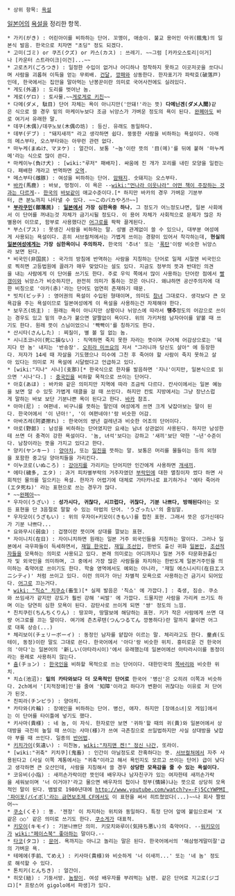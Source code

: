  * 상위 항목: [[욕설]]

[[일본어]]의 [[욕설]]을 정리한 항목.

 * 가키(がき) : 어린아이를 비하하는 단어. 꼬맹이, 애송이. 불교 용어인 아귀(餓鬼)의 일본식 발음. 한국으로 치자면 "초딩" 정도 되겠다.
 * 고미(ゴミ) or 쿠즈(クズ) or 카스(カス) : 쓰레기. ~~그럼 [카카오스토리|이거]나 [카운터 스트라이크|이건]...~~
 * 고로츠키(ごろつき) : 일정한 수입이 없거나 어디하나 정착하지 못하고 이곳저곳을 쏘다니며 사람을 괴롭혀 이득을 얻는 무뢰배. [[건달]], [[깡패]]와 상동한다. 한자표기가 파락호(破落戸)인데, 한국에서는 집안을 말아먹는 난봉꾼이란 의미로 국어사전에도 실려있다.
 * 게도(外道) : 도리를 벗어난 놈.
 * 게로(ゲロ) : 토사물.~~[[게로게로 키친]]~~
 * 다메(ダメ, 駄目) 단어 자체는 욕이 아니지만('안돼!'라는 뜻) '''다메닌겐(ダメ人間)'''같은 식으로 쓸 경우 밑의 마케이누보다 조금 뉘앙스가 가벼운 정도의 욕이 된다. [[완폐아]]도 바로 여기서 유래한 말.
 * 데쿠(木偶)/데쿠노보(木偶の坊) : 등신. 유래도 동일하다.
 * 데부(デブ) : "돼지새끼" 라고 생각하면 쉽다. 뚱뚱한 사람을 비하하는 욕설이다. 아래의 메스부타, 오스부타와는 아무런 관련 없다.
 * 마누케(まぬけ、マヌケ) : 얼간이. 보통 '~놈'이란 뜻의 '目(메)'를 뒤에 붙혀 '마누케메'라는 식으로 많이 쓴다.
 * 마케이누(負け犬) : [wiki:"루저" 패배자]. 싸움에 진 개가 꼬리를 내린 모양을 일컫는다. 패배한 개라고 번역하면 [[오역]]. 
 * 메스부타(雌豚) : 여성을 비하하는 단어. [[암퇘지]]. 숫돼지는 오스부타. 
 * [[바카]](馬鹿) : 바보, 멍청이. 이 욕은 --[[wiki:"먼나라 이웃나라" 어떤 책이 주장하는 것과는 다르게]]-- [[한국]]의 [[바보]]같이 애교수준이다.[* 하지만 바카의 경우 가벼운 기분부터, 큰 분노까지 나타낼 수 있다. ~~このバカやろ‼~~]
 * '''[[부라쿠민]](部落民)''' : '''[[일본]]에서 가장 심한욕중 하나.''' 그 정도가 어느정도냐면, 일본 사회에서 이 단어를 꺼내는것 자체가 금기시될 정도다. 이 용어 자체가 사회적으로 문제가 많은 차별용어 이므로, 함부로 사용했다간 [[어그로]]를 팍팍 끌게된다.
 * 부스(ブス) : 못생긴 사람을 비하하는 말. 성별 관계없이 쓸 수 있으나, 대부분 여성에게 사용되는 욕설이다. 흔히 서브컬처에서는 가볍게 쓰이는 경향이 있어서 착각하는데, '''현실의 [[일본]][[여성]]에게는 가장 심한욕이니 주의하자.''' 한국의 '추녀' 또는 '[[폭탄]]'이랑 비슷한 뉘앙스라 보면 된다.
 * 비국민(非国民) : 국가의 방침에 반역하는 사람을 지칭하는 단어로 일제 시절엔 비국민으로 찍히면 고등법원에 끌려가 매우 맞았다는 설도 있다. 지금도 정부의 뜻과 반대인 의견을 내는 사람에게 이 단어를 쓰기도 한다. 주로 우익 쪽에서 많이 사용하는 단어란 점에서 [[빨갱이]]와 뉘앙스가 비슷하지만, 완전히 의미가 통하는 것은 아니다. 왜냐하면 공산주의자에 대한 비칭으로 '아카(赤)'라는 단어도 엄연히 존재하기 때문.
 * 빗치(ビッチ) : 영어권의 욕설이 수입된 형태이며, 의미도 [[창녀]] 그대로다. 생각보다 큰 모욕감을 주는 욕설이므로 일본여성에게 이 욕설을 사용하는건 자제해야 한다.
 * 보우즈(坊主) : 원래는 욕이 아니지만 상황이나 뉘앙스에 따라서 '''땡추'''정도의 어감으로 쓰이는 경우도 있고 밑의 쿠소가 붙으면 얄짤없이 욕이다. 위의 가키처럼 남자아이를 얕볼 때 쓰기도 한다. 원래 뜻이 스님이었으니 '빡빡이'를 칭하기도 한다.
 * 산시타(さんした) : 찌질이, 별 볼 일 없는 놈.
 * 시니조코나이(死に損ない) : 직역하면 죽지 못한 자라는 뜻이며 구어체 어감상으로는 '뒈지다 만 놈' 내지는 '반송장'. [[오히라 미쓰요]]의 저서 "그러니까 당신도 살아" 에 등장한다. 저자가 14세 때 자살을 기도했으나 미수에 그친 후 죽어야 할 사람이 죽지 못하고 살아 있다는 의미로 저 욕설에 시달렸다고 언급하고 있다.
 * [wiki:"지나" 시나](支那)[* 한국식으로 한자를 발음하면 '지나'이지만, 일본식으로 읽으면 '시나'다.] : [[중국인]]을 비하할 목적으로 쓰이는 단어다.
 * 아호(あほ) : 바카와 같은 의미지만 지역에 따라 조금씩 다르다. 칸사이에서는 일본 예능을 보면 알 수 있듯 가볍게 태클을 걸 때 쓰인다. 하지만 칸토 지방에서는 그냥 장난스럽게 말하는 바보 보단 기분나쁜 욕이 된다고 한다. [[바카]] 참조.
 * 아마(尼) : 여편네. 비구니를 뜻하는 말인데 여성에게 쓰면 크게 낮잡아보는 말이 된다. 한국어에서 '이 년아!', '이 여편네야!'랑 비슷한 어감.
 * 아바즈레(阿婆擦れ) : 한국어의 썅년 걸레년과 비슷한 어조의 단어이다.
 * 야로(野郞) : 남성을 비하하는 단어였지만 요새는 남녀 상관없이 사용된다. 하지만 남성한테 쓰면 더 충격이 강한 욕설이다. '놈, 녀석'보다는 강하고 '새끼'보단 약한 '~년'수준이다. 남창이라는 뜻을 가지고 있다고 한다.
 * 양키(ヤンキー) : [[양아치]], 또는 [[일진]]을 뜻하는 말. 보통은 머리를 물들이는 등의 외형을 포함한 중고딩 양아치들을 가리킨다.
 * 이누코로(いぬころ) : [[강아지]]를 가리키는 단어지만 인간에게 사용하면 [[개새끼]].
 * 에타(穢多, エタ) : 과거 피차별부락의 거주자였던 [[부락민]]에 대한 멸칭이자 썼다 하면 사회적인 물의를 일으키는 욕설. 한자가 어렵기에 대체로 가타카나로 표기하거나 '에타 죽어라(エタ死ね)' 라는 표현으로 쓰는 경우가 많다.
 * ~~[[완폐아]]~~
 * 우자이(うざい) : '''성가시다, 귀찮다, 시끄럽다, 귀찮다, 기분 나쁘다, 방해된다'''라는 모든 표현을 단 3음절로 말할 수 있는 마법의 단어. 'うざったい'의 줄임말.
 * 우자모이(うざもい) : 위의 우자이+키모이(きもい)를 합친 표현. 그래서 뜻은 성가신데다가 기분 나쁘다...
 * 요와무시(弱虫) : 겁쟁이란 뜻이며 상대를 깔보는 표현.
 * 자이니치(在日) : 자이니치하면 원래는 일본 거주 외국인들을 지칭하는 말이다. 그러나 일본에서 극우파들이 득세하면서, [[재일 한국인]], [[재일 조선인]], 한반도 출신 귀화 [[일본인]], [[조선적]]자들을 모욕하는 의미로 사용되고 있다. 본래 의미로는 어디까지나 일본 거주 타문화권출신자 및 외국인을 의미하며, 그 중에서 가장 많은 사람들을 차지하는 한반도계 일본거주민을 의미하는 축약어로 쓰이기도 한다. 학술 영역에서도 예외는 아니라, '재일 에스니시티(在日エスニシティ)' 처럼 쓰이고 있다. 이런 의미가 아닌 차별적 모욕으로 사용하는건 금기시 되어있다. [[어그로]] 끄는거다.
 * [[wiki: "칙쇼" 치쿠쇼]](畜生)[* 실제 발음은 '칙쇼' 에 가깝다.] : 축생, 짐승. 쿠소와 쓰임새가 같지만 강도가 훨씬 강해 '씨발' 에 가깝다. 드물지만 사람을 가리켜 쓰기도 하며 이는 당연히 심한 모욕이 된다. 감탄사로 쓰이게 되면 '썅' 정도의 느낌.
 * 친치쿠린(ちんちくりん) : 땅꼬마, 땅딸보에 해당하는 표현. 키가 작은 사람에게 쓰면 대량 어그로를 끄는 말이다. 여기에 츤츠루텐(つんつるてん 깡똥하다)란 말까지 붙이면 어그로 대폭 상승(...)
 * 체리보이(チェリーボーイ) : 동정인 남자를 얕잡아 이르는 말. 체리라고도 한다. 童貞(도테이, 동정)이란 말도 그대로 쓴다. 한국어에서 '아다'랑 비슷한 위치. 흥미로운 건 한국어의 '아다'는 일본어의 '新しい(아타라시이)'에서 유래했는데 일본어에선 아타라시이를 동정이라는 용례로 사용하지 않는다.
 * [[춍]](チョン) : [[한국인]]을 비하할 목적으로 쓰는 단어이다. 대한민국의 [[쪽바리]]와 비슷한 위치.
 * 치쇼(池沼): '''밑의 카타와보다 더 모욕적인 단어로''' 한국어 '병신'은 오히려 이쪽과 비슷하다. 2ch에서 '[지적장애]인'을 줄여 '知障'이라고 하다가 변환이 귀찮다는 이유로 저 단어가 된것.
 * 친피라(チンピラ) : 양아치.
 * 카타와(片輪) : 장애인을 비하하는 단어. 병신, 애자. 하지만 [장애소녀|모 게임]에서는 이 단어를 타이틀에 넣기도 했다.
 * 키사마(貴様) : 네 놈, 이 자식. 한자로만 보면 '귀하'할 때의 귀(貴)와 일본어에서 상대방을 극진히 높일 때 쓰이는 사마(様)가 쓰여 극존칭으로 쓰일법하지만 사실 상대방을 낮잡아 부를 때 쓰인다. 일종의 [[반어법]].
 * [[키치가이]](気違い) : 미친놈, [[wiki:"챠지맨 켄!" 정신 나간]], 또라이.
 * [wiki:"귀축" 키치쿠](鬼畜) : 인간이 아닐정도로 잔혹하다는 뜻. [[서브컬쳐]]에서 자주 사용된다고 (사실 이쪽 계통에서는 "귀축"이라고 해서 욕인지도 모르고 쓰이는 단어) 급이 낮다고 생각하면 큰 오산인데, 사람을 지칭해서 쓸 경우 '''상당한 모욕감을 줄 수 있는 욕설이다.'''
 * 코유비(小指) : 새끼손가락이란 뜻인데 배우자나 남자친구가 있는 여자한테 새끼손가락을 세워보이며 '너 이거야?'라고 물으면 배우자의 첩이나 정부(情婦)냐는 뜻으로 상당히 모욕적인 말이 된다. 뱀발로 1980년대에 [[http://www.youtube.com/watch?v=-Fj5CcYWPMI '파이포(パイポ)'라는 금연보조제 CF에서도]] 이 표현을 써서 히트쳤었다(...)~~나 회사 짤렸어~~
 * [[쿠소]](くそ) : 똥. '젠장' 이 차지하는 위치와 동일하다. 특정 단어 앞에 붙임으로써 'X같은 ○○' 같은 의미로 쓰기도 한다. [[쿠소게]]가 대표적.
 * [[키모이]](キモイ) : 기분나쁘단 의미. 키모치와루이(気持ち悪い)의 축약어다. --[[워키모이]]가 [[wiki:"페이스북" 좋아하는]] 말이다.--
 * [[타코]](タコ) : [[문어]]. 욕까지는 아니고 놀리는 말은 된다. 한국어에서의 '해삼멍게말미잘'급의 가벼운 욕.
 * 테메에(手前、てめえ) : 키사마(貴様)와 비슷하게 '너 이새끼...' 또는 '네 놈' 정도로 해석할 수 있다.
 * 톤치키(とんちき) : 얼간이.
 * 히모(紐) : 기둥서방. [[놈팡이]]. 여성 배우자를 부려먹는 남편. 같은 단어로 지고로(ジゴロ)[* 프랑스어 gigolo에서 파생]가 있다.
